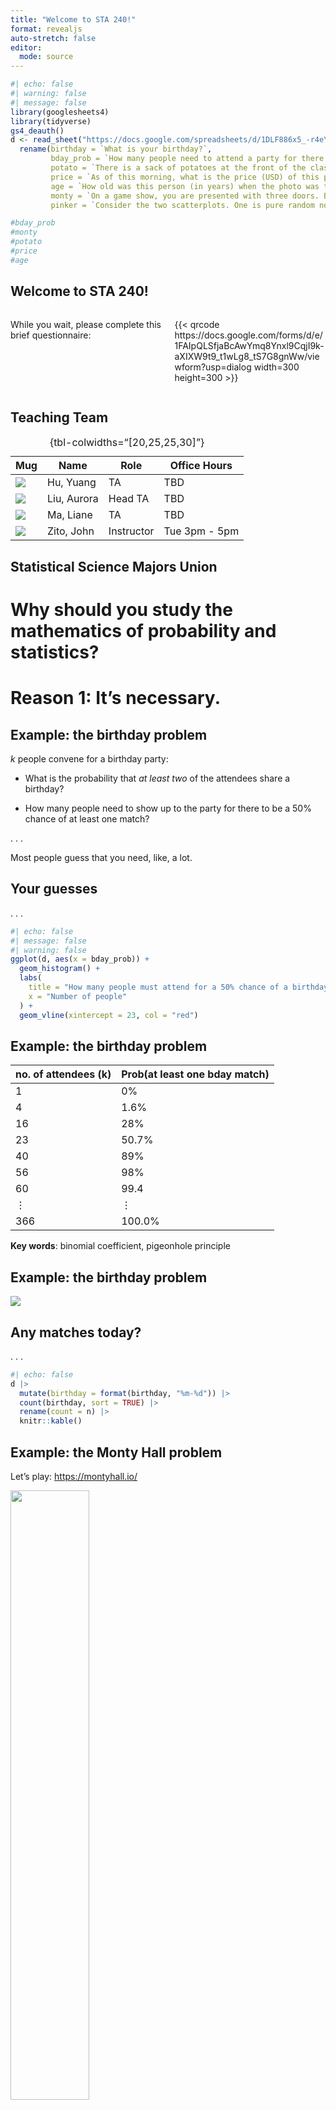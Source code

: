 ```yaml
---
title: "Welcome to STA 240!"
format: revealjs
auto-stretch: false
editor: 
  mode: source
---
```


```r
#| echo: false
#| warning: false
#| message: false
library(googlesheets4)
library(tidyverse)
gs4_deauth()
d <- read_sheet("https://docs.google.com/spreadsheets/d/1DLF886x5_-r4eYhZdRAqcDKhR4mi1T2JxaaM7nfIUgk/edit?usp=sharing") |>
  rename(birthday = `What is your birthday?`,
         bday_prob = `How many people need to attend a party for there to be a 50% chance that at least two share a birthday?`,
         potato = `There is a sack of potatoes at the front of the classroom. Without touching it, guess how much it weighs in pounds.`,
         price = `As of this morning, what is the price (USD) of this product at Harris Teeter?`,
         age = `How old was this person (in years) when the photo was taken?`,
         monty = `On a game show, you are presented with three doors. Behind one of the doors is the grand prize, and behind each of the other two doors is a goat. If you select the door that has the prize, you win. The game proceeds as follows:\n\n1. You select one of the doors to open;\n2. The host does not open the door you selected. Instead, he opens one of the doors you did not select to reveal a goat;\n3. The host asks you if you would like to change your selection to the remaining door (the one you did not select initially and the host did not open). \n\nWhat should you do?`,
         pinker = `Consider the two scatterplots. One is pure random noise, and the other has been manipulated. Which is which?`)

#bday_prob
#monty
#potato
#price
#age
```


## Welcome to STA 240! {.large}

::::: {.columns .v-center-container}
::: {.column width="50%"}
While you wait, please complete this brief questionnaire:
:::

::: {.column width="50%"}
{{< qrcode https://docs.google.com/forms/d/e/1FAIpQLSfjaBcAwYmq8Ynxl9CqjI9k-aXIXW9t9_t1wLg8_tS7G8gnWw/viewform?usp=dialog width=300 height=300 >}}
:::
:::::

## Teaching Team {.medium .scrollable}

| Mug                   | Name        | Role       | Office Hours  |
|-----------------------|-------------|------------|---------------|
| ![](images/yh.jpg){.c} | Hu, Yuang   | TA         | TBD           |
| ![](images/al.jpg){.c} | Liu, Aurora | Head TA    | TBD           |
| ![](images/lm.png){.c} | Ma, Liane   | TA         | TBD           |
| ![](images/z.jpg){.c} | Zito, John  | Instructor | Tue 3pm - 5pm |
: {tbl-colwidths="[20,25,25,30]"}

## Statistical Science Majors Union

# Why should you study the mathematics of probability and statistics?

# Reason 1: It's necessary.

## Example: the birthday problem

$k$ people convene for a birthday party:

-   What is the probability that *at least two* of the attendees share a birthday?

-   How many people need to show up to the party for there to be a 50% chance of at least one match?

. . .

Most people guess that you need, like, a lot.

## Your guesses

. . .

```r
#| echo: false
#| message: false
#| warning: false
ggplot(d, aes(x = bday_prob)) + 
  geom_histogram() + 
  labs(
    title = "How many people must attend for a 50% chance of a birthday match?",
    x = "Number of people"
  ) + 
  geom_vline(xintercept = 23, col = "red")
```

## Example: the birthday problem {.medium}

| no. of attendees (k) | Prob(at least one bday match) |
|----------------------|-------------------------------|
| 1                    | 0%                            |
| 4                    | 1.6%                          |
| 16                   | 28%                           |
| 23                   | 50.7%                         |
| 40                   | 89%                           |
| 56                   | 98%                           |
| 60                   | 99.4                          |
| $\vdots$             | $\vdots$                      |
| 366                  | 100.0%                        |

**Key words**: binomial coefficient, pigeonhole principle

## Example: the birthday problem

![](images/birthday_prob.png)

## Any matches today? {.scrollable}

. . .

```r
#| echo: false
d |>
  mutate(birthday = format(birthday, "%m-%d")) |>
  count(birthday, sort = TRUE) |>
  rename(count = n) |>
  knitr::kable()
```

## Example: the Monty Hall problem

Let's play: <https://montyhall.io/>

![](images/monty_hall.png){fig-align="center" width="50%"}

. . .

::: callout-note
## Very counterintuitive

Most people start out thinking that the two doors are equally likely to contain the prize, so switching doesn't matter. In fact, you have a 2/3 chance of winning if you switch.
:::

## You people

. . .

```r
#| echo: false

d |>
  mutate(
    monty = ifelse(monty == "Switch to the other door that you did not initially pick", "Switch", "Stay")
  ) |>
  ggplot(aes(y = monty)) + 
  geom_bar() + 
  labs(y = "What should you do?")
```

## Example: which is "truly" random?

```r
#| echo: false
#| fig-asp: 0.5
#| fig-align: center

repulsive_points <- function(n, min_dist, max_iter = 1e6) {
  pts <- matrix(NA, nrow = n, ncol = 2)
  i <- 1
  iter <- 0
  
  while (i <= n && iter < max_iter) {
    iter <- iter + 1
    candidate <- runif(2)  # random (x,y) in [0,1]^2
    
    if (i == 1) {
      pts[i, ] <- candidate
      i <- i + 1
    } else {
      d2 <- colSums((t(pts[1:(i-1), , drop = FALSE]) - candidate)^2)
      if (min(d2) >= min_dist^2) {
        pts[i, ] <- candidate
        i <- i + 1
      }
    }
  }
  
  if (i <= n) warning("Stopped early: could not place all points.")
  pts
}

set.seed(8675309)
n = 500
pt_cex = 0.5
x = runif(n)
y = runif(n)
pts <- repulsive_points(n, min_dist = 0.02)

par(mfrow = c(1, 2), mar = c(2, 2, 2, 2))
plot(x, y, pch = 19, cex = pt_cex, xlab = "", ylab = "", ylim = c(0, 1), xlim = c(0, 1))
plot(pts, pch = 19, cex = pt_cex, xlab = "", ylab = "", ylim = c(0, 1), xlim = c(0, 1))

left_is_random <- d |> 
  count(pinker) |>
  filter(pinker == "Left is pure random; Right is messed with.") |>
  pull(n)

right_is_random <- d |> 
  count(pinker) |>
  filter(pinker == "Left is messed with; Right is pure random.") |>
  pull(n)
```

- `{r} left_is_random` of you said **Left** is pure random;
- `{r} right_is_random` of you said **Right** is pure random.

## Example: which is "truly" random?

```r
#| echo: false
#| fig-asp: 0.5
#| fig-align: center

par(mfrow = c(1, 2), mar = c(2, 2, 2, 2))
plot(x, y, pch = 19, cex = pt_cex, xlab = "", ylab = "", ylim = c(0, 1), xlim = c(0, 1))
box(col = "red", lwd = 10)
plot(pts, pch = 19, cex = pt_cex, xlab = "", ylab = "", ylim = c(0, 1), xlim = c(0, 1))

```

- Left: uniform random scatter;
- Right: points manipulated to "repel" each other (no clumps).

## This is why Spotify shuffle stinks

::::: {.columns .v-center-container}

::: {.column width="60%"}

::: incremental
- It used to be a pure random shuffle;
- Then people complained that it didn't *feel* random to them: 
    - streaks of the same artist in a row;
    - clumps of the same genre, etc;
- Now they do lord-only-knows-what.
:::

:::

::: {.column width="40%"}
![](images/spotify.png){width="90%"}
:::
:::::


## Example: the wisdom of crowds {.medium}

::::: columns
::: {.column width="30%"}
![](images/weight.jpg)
:::

::: {.column width="70%"}
At a 1906 country fair in Plymouth, 800 people participated in a contest to estimate the weight of an ox. Francis Galton observed that the median guess, 1207 lbs, was accurate within 1% of the true weight of 1198 lbs.
:::
:::::

. . .

::: callout-note
## Lesson

The aggregation of many imperfect estimates/guesses is often better than a needle-in-haystack search for the "best" individual guess.
:::

. . .

::: callout-warning
## Isn't that obvious?

It took humans a long time to realize this. The first recorded uses of an "average" were during Isaac Newton's lifetime (see Stigler's *Seven Pillars of Statistical Wisdom*).
:::

## Weight guessing

. . .

```r
#| echo: false
#| warning: false
#| message: false

ggplot(d, aes(x = potato)) + 
  geom_histogram() + 
  labs(
    title = "How much does the sack of potatoes weigh?",
    x = "Weight (lbs)"
  )
```

## Price guessing

. . .

```r
#| echo: false
#| warning: false
#| message: false

ggplot(d, aes(x = price)) + 
  geom_histogram() + 
  labs(
    title = "How much does the ice cream cost?",
    x = "Price ($)"
  ) + 
  geom_vline(xintercept = 5, col = "red")
```

## Age guessing

. . .

::::: {.columns .v-center-container}
::: {.column width="50%"}
Jascha Heifetz?
Bette Midler?
Bea Arthur?
:::

::: {.column width="50%"}

```r
#| echo: false
#| warning: false
#| message: false
#| fig-asp: 1

ggplot(d, aes(x = age)) + 
  geom_histogram() + 
  labs(
    title = "How old was so-and-so?",
    x = "Age (years)"
  ) + 
  geom_vline(xintercept = 50, col = "red")
```

:::
:::::

## The modern-day wisdom of crowds?

::: callout-warning
## [We frequently forget and relearn this lesson.](https://polymarket.com)

![](images/prediction_markets.png) 

(source: [CNN](https://www.cnn.com/2024/11/08/business/polymarket-election-trump-nightcap/index.html))
:::


## Example: the folly of doctors {.scrollable}

> A 50-year-old, asymptomatic woman tests positive for breast cancer. Alarming, but no diagnostic test is perfect. If the prevalence of breast cancer in the population is 1%, if the true positive rate of the test is 90%, and if the false positive rate is 9%, what is the chance that the woman *actually* has cancer, given that she tested positive?

. . .

You will know how to answer this in four weeks. Doctors though...

. . .

::: callout-warning
## [BBC News 2014](https://www.bbc.com/news/magazine-28166019)

Only 34 out of 160 surveyed gynecologist got it right (9%). Almost half of them said 90%.

"*We can only imagine how much anxiety those innumerate doctors instil in women*."
:::

## Sally Clark (1964 - 2007)

::::: {.columns .v-center-container}
::: {.column width="30%"}
![](images/sally-clark.png)
:::

::: {.column width="70%"}

::: incremental
- English solicitor;
- 1996: first son died in bed at 11 weeks;
- 1998: second son died in bed at 8 weeks;
- Clark arrested on suspicion of murder;
- Defense claimed it was SIDS (sudden infant death syndrome).
:::

:::
:::::

## Sir Roy Meadow (1933 - )

::::: {.columns .v-center-container}
::: {.column width="60%"}

::: incremental
- Pediatrician specializing in "Munchausen syndrome by proxy;"
- Gave erroneous "expert" testimony that there is a "1 in 73,000,000" chance of two SIDS deaths in the same family;
    - first, that's not true;
    - second, so what?
- 1999: Clark convicted. 

:::

:::

::: {.column width="40%"}
![](images/meadow.png)
:::
:::::


## A sad story

::::: {.columns .v-center-container}
::: {.column width="40%"}
![](images/rss.png)
:::

::: {.column width="60%"}

::: incremental
- Stats community loudly panned Meadow's testimony;
- 2003: conviction overturned on appeal after revelation that exculpatory evidence was suppressed; 
- 2007: Clark drinks herself to death.
:::


:::
:::::


## Reason 1: It's necessary. {.large-ish}

::::: {.columns .v-center-container}
::: {.column width="45%"}
![](images/tom-jerry-rake.gif)
:::

::: {.column width="55%"}
Human intuition and “common sense” about probability and statistics are often just flat out wrong, in silly and dangerous ways. Mere mortals require the scaffolding of mathematics to discipline our thinking.
:::
:::::

# Reason 2: It's useful.

## New title: The Unreasonable Effectiveness of Probability in...Everything?

::: callout-note
## [Read it!](https://doi.org/10.1002/cpa.3160130102)

![](images/wigner.png){fig-align="center" width="70%"}
:::

## Example: LLMs

. . .

::: callout-note
## Question

What method does ChatGPT use to generate the next word in one of its responses?
:::

. . .

[Let's ask!](https://chatgpt.com)

## Example: the mathematics of insurance

::::: {.columns .v-center-container}
::: {.column width="40%"}
![](images/double-indemnity.jpg)
:::

::: {.column width="60%"}

::: incremental 
- When an insurance company sells you a policy, they are making a bet that you won't need it;
- If all policyholders make a claim, they're ruined;
- Who should they sell to, and at what price, to ensure they don't go broke?
- Ask an *actuary*! Licensed professionals with expertise in probability, statistics, and risk management.
:::

:::
:::::

## Example: the mathematics of insurance {.medium}

::::: {.columns }
::: {.column width="50%"}
1. Nurse practitioner
2. IT Manager
3. Physician Assistant
4. Financial Manager
5. Software Developer
6. Information Security Analyst
7. Health Services Manager
8. [***Data Scientist***]{style="color:red;"}
9. Speech-Language Pathologist
10. [***Actuary***]{style="color:red;"}
:::

::: {.column width="50%"}

![](images/badge-jobs-year.svg){fig-align="center" width="50%"}

- Future prospects (30%)
- Wage potential (25%) 
- Employment (20%) 
- Job safety/stability (15%) 
- Work-life balance (10%) 

:::
:::::

## Probably isn't boring these days

::: callout-important
## Plenty of complex, challenging, high-impact issues:

[![](images/nyt-insurance.png){fig-align="center" width="80%"}](https://www.nytimes.com/interactive/2024/12/18/climate/insurance-non-renewal-climate-crisis.html)
:::

## Example: genetics?

## Example: quantum mechanics

***key words***: Schrödinger's cat, uncertainty principle, etc

::::: {.columns}
::: {.column width="40%"}
![](images/wavefunction.gif)
:::

::: {.column width="60%"}
::: incremental 
- Probability is fundamentally braided into the fabric of reality;
- Particles at the (sub)atomic level do not have a definite position and momentum until measured;
- There are only probabilities associated with the possible outcomes;
- These ideas are hard, but some of the math will be accessible to us.
:::
:::
:::::

## Reason 2: It's useful. {.large}

::::: {.columns .v-center-container}
::: {.column width="45%"}
![](images/popeye.gif)
:::

::: {.column width="55%"}
No area of science or technology can be properly understood without knowing something about probability. Period.
:::
:::::

# Reason 3: It's beautiful.

## Two old hags

. . .

::: callout-tip
## Bertrand Russell, [*Mysticism and Logic and Other Essays*](https://en.wikisource.org/wiki/Mysticism_and_Logic_and_Other_Essays/Chapter_04) (1917)

::::: {.columns .v-center-container}
::: {.column width="15%"}
![](images/russell.webp)
:::

::: {.column width="85%"}
"Mathematics, rightly viewed, possesses not only truth, but supreme beauty cold and austere, like that of sculpture, without appeal to any part of our weaker nature, without the gorgeous trappings of painting or music, yet sublimely pure, and capable of a stern perfection such as only the greatest art can show."
:::
:::::

:::

. . .

::: callout-tip
## Albert Einstein, ["The Late Emmy Noether"](https://www.nytimes.com/1935/05/04/archives/the-late-emmy-noether-professor-einstein-writes-in-appreciation-of.html?smid=url-share) (1935)

::::: {.columns .v-center-container}

::: {.column width="15%"}
![](images/einstein.jpg)
:::

::: {.column width="85%"}
"Pure mathematics is, in its way, the poetry of logical ideas."
:::

:::::

:::

## This is a theorem we will prove:

![](images/galton.gif){fig-align="center"}


## Reason 3: It's beautiful. {.large-ish}

::::: {.columns .v-center-container}
::: {.column width="45%"}
![](images/whats-opera-doc.gif)
:::

::: {.column width="55%"}
Ostensibly random behavior can nevertheless be quite patternful, in ways that we can actually penetrate with elegant mathematics. 
:::
:::::

## Why study mathematical probstat?

::: incremental
1.  It's necessary.

    -   Humans suck at thinking about this stuff.

2.  It's useful.

    -   It makes studying other things so much easier.

3.  It's beautiful.

    -   This is the main reason, honestly.
:::

. . .

Sound good?

# Syllabus highlights

## Bookmark the course page! {.large}

::::: {.columns .v-center-container}
::: {.column width="30%"}
{{< qrcode https://sta240-f25.github.io/ width=300 height=300 >}}
:::

::: {.column width="70%"}
<https://sta240-f25.github.io/>
:::
:::::

## Final grade breakdown

Your final course grade will be calculated as follows:

| Category       | Percentage |
|----------------|------------|
| Labs           | 10%        |
| Problem Sets   | 30%        |
| Midterm Exam 1 | 20%        |
| Midterm Exam 2 | 20%        |
| Final exam     | 20%        |

::: callout-warning
The final letter grade will be based on the usual thresholds, which will not change and will be applied exactly. So no curve and no rounding.
:::

## So...where's the wiggle room?

-   We drop the two lowest labs;
-   We drop the lowest problem set;
-   We will replace your lowest midterm score with your final exam score (if it's better).

## Labs (10%)

Led by Aurora in Perkins LINK 087 (Classroom 3):

-   Thursday 1:25 PM - 2:40 PM;
-   Thursday 3:05 PM - 4:20 PM.

Guided activities introducing you to special topics, extensions, applications, and case studies. We will also introduce some basic `R` stuff, and we will use Quarto for the lab write-ups.

::: callout-note
## Plan to attend regularly

Designed to be complete-able during the lab period, but due by 11:59 PM that same day.
:::

## Problem Sets (30%)

-   Mostly pencil-and-paper math problems, with some coding thrown in occasionally;
-   Compose solutions however you want: scan or photograph written work, handwriting capture, LaTeX, Quarto, whatever;
-   Submit a single PDF in Gradescope (and mark your pages!)

::: callout-warning
## Late policy

No late work will be accepted unless you request an extension in advance by e-mailing JZ. All reasonable requests will be entertained, but extensions will not be long.
:::

## Exams (20% each) {.scrollable}

Traditional, in-class, written exams:

-   **Midterm 1**: Thursday October 9 *in your lab*;
-   **Midterm 2**: Thursday November 13 *in your lab*;
-   **Final Exam**: Friday December 12.

. . .

You are allowed only two resources:

- A "dumb" calculator (no wi-fi), which you won't need;
- Both sides of one 8.5" x 11" note sheet created by you.

. . .

::: callout-note
## If you need testing accommodations...

Make sure I get an SDAO letter, and make your appointments in the [Testing Center](https://testingcenter.duke.edu/) now.
:::

## Attendance

Not required. Live your life.

## Communication

If you wish to ask questions in writing...

-   **Post on Ed**: about general course policies and content;

-   **Email JZ directly**: personal matters.

You should not really be emailing the TAs directly for any reason.

## Collaboration

You are *enthusiastically encouraged* to work together on labs and problem sets. You will learn a lot from each other! Two policies:

- ✅ Acknowledge your collaborators: "Aloysius, Cybill, and I worked together on this problem;"
- ❌ Do not outright share or copy solutions. All submitted work must be your own.

Violation of the second policy is plagiarism. Sharers and recipients alike are referred to the conduct office and receive zeros.

## Use of outside resources, including AI

> [Using ChatGPT to complete assignments is like bringing a forklift into the weight room; you will never improve your cognitive fitness that way.](https://www.newyorker.com/culture/the-weekend-essay/why-ai-isnt-going-to-make-art)

- If you find a problem solution online (or prompt an LLM to generate one) and submit it as your own work, that will obviously be considered plagiarism;
- Otherwise, all outside resources are fair game for you to study and get extra practice;
- If you outsource all of your *thinking* to a language model, you will probably tank every exam. Good luck!

## What's the level of math here? {.scrollable}

This is essentially a pencil-and-paper math class. We will use all of the basic skills taught in Calc I and II:

::: incremental
-   differentiation (power rule, chain rule, all that)
-   integration (FTOC, improper integrals, substitution, by parts...)
-   limits and continuity (L'Hôpital's rule, etc)
-   infinite series (Taylor series for $e^x$, anyone?)
:::

. . .

**REVIEW**: [Problem Set 0](https://sta240-f25.github.io/problems/pset-0.html) is due 5PM Friday September 5.

. . .

::: callout-note
## This is not sink-or-swim.

- Lab on Thursday August 28 is a review session and work period for this assignment;
- The course page has a [math review section](https://sta240-f25.github.io/math/differentiation.html) you can refer to.
:::

# So, what are we studying, anyway?

## Probability

::: {.v-center-container}

::: callout-tip
## What do we do?
State the *distribution* (rules) of some random phenomenon, and then study how the realizations of that phenomenon "typically" behave.
:::


:::


## An archetypal probability problem

> Given a **fair** coin, how many flips will it take *on average* until you observe the first head?

. . .

![](images/prob-example.svg)


## An archetypal probability problem

> Given a **fair** coin, how many flips will it take *on average* until you observe the first head?

Why is this a probability problem?

::: incremental
1.  select a phenomenon to study (the outcome of a coin flip);
2.  fully specify its distribution (it's a fair, 50-50 coin);
3.  study typical behavior of realizations (how many flips *on average* until the first head?).
:::

## Statistics is "probability in reverse" 

::: {.v-center-container}

::: callout-tip
## What do we do?
Start with the realizations of a random phenomenon with *unknown* distribution, and try to use those realizations to figure out what the distribution is.
:::

:::

## An archetypal statistics problem

> Given 28 flips from a mysterious coin, can you tell if it is fair?

. . .

![](images/stat-example.svg)

## An archetypal statistics problem

> Given 28 flips from a mysterious coin, can you tell if it is fair?


::: incremental 
- In probability, we *assumed* that the coin was fair, and then reasoned deductively from that;
- In statistics, we do not do this;
- We start with *some* coin, which may or may not be fair, and then we try to "infer" its properties based on the data.
:::


## Probability and statistics {.scrollable}

![](images/probstat.png){fig-align="center" width="55%"}

. . .

+-----------------+---------------------------------------------+
| **Probability** | Forward problem\                            |
|                 | Deductive\                                  |
|                 | Reasons from rules to consequences          |
+-----------------+---------------------------------------------+
| **Statistics**  | Inverse problem\                            |
|                 | Inductive\                                  |
|                 | Observe consequences, and *infer* rules     |
+-----------------+---------------------------------------------+

## Forward problem versus inverse problem

::::: {.columns .v-center-container}
::: {.column width="50%"}
![](images/chess.jpg)
:::

::: {.column width="50%"}

::: incremental
- **Forward**: read the rulebook, and then play a game of chess;

- **Inverse**: watch a chess match, and based on the players' behavior, try to guess the rules.
:::

:::
:::::



## Forward problem versus inverse problem

::: incremental
- *Differentiation* is a forward problem. You know the function $F$, and you take its darn derivative;

- *Integration* is an inverse problem. Given the derivative, you have to work backward to figure out what the original function was:
:::

. . .

$$
\text{FTOC:}\quad\int_a^bF'(x)\,\text{d} x=F(b)-F(a).
$$

## Inverse problems are tricky!

::::: {.columns}
::: {.column width="45%"}
**Forward**

> "Here's the question. What's the answer?"
:::

::: {.column width="50%"}
**Inverse**

> "If this is the answer, then what was the question?"
:::
:::::

. . .

::: callout-warning
## Gird your loins
Like all inverse problems, you will find that statistics is subtler, less well-defined, less straightforward, and more open-ended than probability.
:::

## The philosophy of probability {.scrollable}

. . .

Two common interpretive perspectives:

::: incremental
-   **Frequentist**: probability describes the long run frequency of repeatable events;
-   **Subjective**: probability describes an observer's subjective experience of uncertainty. AKA: their "degrees of belief."
:::

. . .

::: callout-note
## You need both perspectives.

Like the wave-particle duality of light, both are true and useful, but their coexistence can be tense and uneasy. We just have to learn to live with that.
:::

. . .

::: callout-important
## The math doesn't care which you prefer.

Regardless your interpretation, the mathematics of probability is the same.
:::
